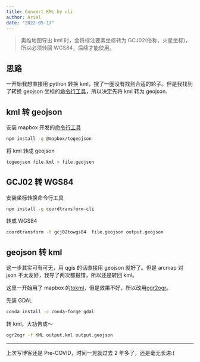 ```yaml
---
title: Convert KML by cli
author: Ariel
date: "2022-05-17"
---
```


> 奥维地图导出 kml 时，会将标注要素坐标转为 GCJ02(俗称，火星坐标)，所以必须转回 WGS84，后续才能使用。

## 思路

一开始我想直接用 python 转换 kml，搜了一圈没有找到合适的轮子。但是我找到了转换 geojson 坐标的[命令行工具](https://github.com/wandergis/coordtransform-cli)，所以决定先将 kml 转为 geojson.

## kml 转 geojson

安装 mapbox 开发的[命令行工具](https://github.com/mapbox/togeojson)

```bash
npm install -g @mapbox/togeojson
```

将 kml 转成 geojson

```bash
togeojson file.kml > file.geojson
```

## GCJ02 转 WGS84

安装坐标转换命令行工具

```bash
npm install -g coordtransform-cli
```

转成 WGS84

```bash
coordtransform -t gcj02towgs84  file.geojson output.geojson
```

## geojson 转 kml

这一步其实可有可无，用 qgis 的话直接用 geojson 就好了。但是 arcmap 对 json 不太友好，我导了两次都报错，所以还是转回 kml。

这里一开始用了 mapbox 的[tokml](https://github.com/mapbox/tokml)，但是效果不好，所以改用[ogr2ogr](https://gdal.org/programs/ogr2ogr.html)。

先装 GDAL

```bash
conda install -c conda-forge gdal
```

转 kml，大功告成～

```bash
ogr2ogr -f KML output.kml output.geojson
```

---

上次写博客还是 Pre-COVID，时间一晃就过去 2 年多了，还是毫无长进:(
